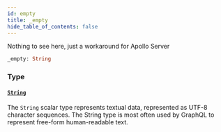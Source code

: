 ```yaml
---
id: empty
title: _empty
hide_table_of_contents: false
---
```



Nothing to see here, just a workaround for Apollo Server

```graphql
_empty: String
```


### Type

#### [`String`](/supply/api/graphql-admin/reference/scalars/string)

The `String` scalar type represents textual data, represented as UTF-8 character sequences. The String type is most often used by GraphQL to represent free-form human-readable text.




